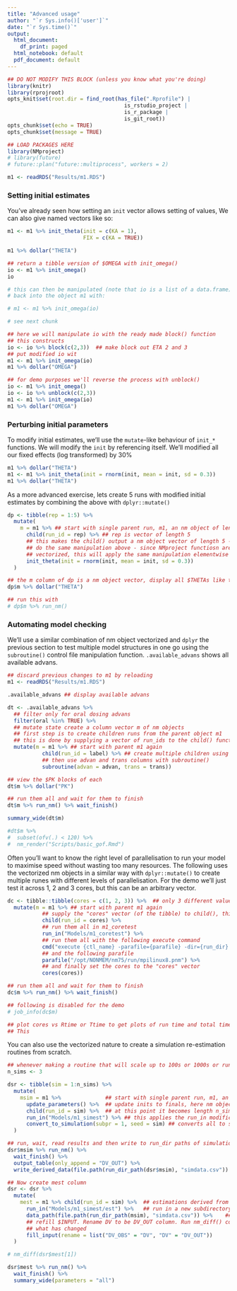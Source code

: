 ```yaml
---
title: "Advanced usage"
author: "`r Sys.info()['user']`"
date: "`r Sys.time()`"
output:
  html_document:
    df_print: paged
  html_notebook: default
  pdf_document: default
---
```


```r
## DO NOT MODIFY THIS BLOCK (unless you know what you're doing)
library(knitr)
library(rprojroot)
opts_knit$set(root.dir = find_root(has_file(".Rprofile") | 
                                     is_rstudio_project | 
                                     is_r_package | 
                                     is_git_root))
opts_chunk$set(echo = TRUE)
opts_chunk$set(message = TRUE)
```

```r
## LOAD PACKAGES HERE
library(NMproject)
# library(future)
# future::plan("future::multiprocess", workers = 2)

```

```r

m1 <- readRDS("Results/m1.RDS")

```

### Setting initial estimates

You've already seen how setting an `init` vector allows setting of values,  We can also give named vectors like so:

```r

m1 <- m1 %>% init_theta(init = c(KA = 1), 
                        FIX = c(KA = TRUE))

m1 %>% dollar("THETA")

```


```r

## return a tibble version of $OMEGA with init_omega()
io <- m1 %>% init_omega()
io 

# this can then be manipulated (note that io is a list of a data.frame) and put
# back into the object m1 with: 

# m1 <- m1 %>% init_omega(io) 

# see next chunk

```

```r

## here we will manipulate io with the ready made block() function
## this constructs
io <- io %>% block(c(2,3))  ## make block out ETA 2 and 3
## put modified io wit
m1 <- m1 %>% init_omega(io)
m1 %>% dollar("OMEGA")

```

```r

## for demo purposes we'll reverse the process with unblock()
io <- m1 %>% init_omega()
io <- io %>% unblock(c(2,3))
m1 <- m1 %>% init_omega(io)
m1 %>% dollar("OMEGA")

```

### Perturbing initial parameters

To modify initial estimates, we'll use the `mutate`-like behaviour of `init_*` functions.  We will modify the `init` by referencing itself.  We'll modified all our fixed effects (log transformed) by 30%

```r

m1 %>% dollar("THETA")
m1 <- m1 %>% init_theta(init = rnorm(init, mean = init, sd = 0.3))
m1 %>% dollar("THETA")

```

As a more advanced exercise, lets create 5 runs with modified initial estimates by combining the above with `dplyr::mutate()`

```r

dp <- tibble(rep = 1:5) %>%
  mutate(
    m = m1 %>% ## start with single parent run, m1, an nm object of length 1
      child(run_id = rep) %>% ## rep is vector of length 5
      ## this makes the child() output a nm object vector of length 5 - each with a unique run_id
      ## do the same manipulation above - since NMproject functiosn are
      ## vectorized, this will apply the same manipulation elementwise
      init_theta(init = rnorm(init, mean = init, sd = 0.3))
  )

## the m column of dp is a nm object vector, display all $THETAs like this
dp$m %>% dollar("THETA")

## run this with 
# dp$m %>% run_nm()

```

### Automating model checking

We'll use a similar combination of nm object vectorized and `dplyr` the previous section to test multiple model structures in one go using the `subroutine()` control file manipulation function.  `.available_advans` shows all available advans.

```r

## discard previous changes to m1 by reloading
m1 <- readRDS("Results/m1.RDS")

.available_advans ## display available advans

dt <- .available_advans %>%
  ## filter only for oral dosing advans
  filter(oral %in% TRUE) %>%
  ## mutate state create a column vector m of nm objects
  ## first step is to create children runs from the parent object m1
  ## this is done by supplying a vector of run_ids to the child() function
  mutate(m = m1 %>% ## start with parent m1 again
           child(run_id = label) %>% ## create multiple children using "label" column
           ## then use advan and trans columns with subroutine()
           subroutine(advan = advan, trans = trans))

## view the $PK blocks of each
dt$m %>% dollar("PK")

## run them all and wait for them to finish
dt$m %>% run_nm() %>% wait_finish()

summary_wide(dt$m)

#dt$m %>% 
#  subset(ofv(.) < 120) %>%
#  nm_render("Scripts/basic_gof.Rmd")


```

Often you'll want to know the right level of parallelisation to run your model to maximise speed without wasting too many resources.  The following uses the vectorized nm objects in a similar way with `dplyr::mutate()` to create multiple runes with different levels of parallelisation. For the demo we'll just test it across 1, 2 and 3 cores, but this can be an arbitrary vector.

```r

dc <- tibble::tibble(cores = c(1, 2, 3)) %>%  ## only 3 different values to test for demo purposes
  mutate(m = m1 %>% ## start with parent m1 again
           ## supply the "cores" vector (of the tibble) to child(), this will create 3 runs
           child(run_id = cores) %>%
           ## run them all in m1_coretest
           run_in("Models/m1_coretest") %>%
           ## run them all with the following execute command
           cmd("execute {ctl_name} -parafile={parafile} -dir={run_dir} -nodes={cores}") %>%
           ## and the following parafile
           parafile("/opt/NONMEM/nm75/run/mpilinux8.pnm") %>%
           ## and finally set the cores to the "cores" vector
           cores(cores))

## run them all and wait for them to finish
dc$m %>% run_nm() %>% wait_finish()

## following is disabled for the demo
# job_info(dc$m)

## plot cores vs Rtime or Ttime to get plots of run time and total time vs number of CPUs
## This

```

You can also use the vectorized nature to create a simulation re-estimation routines from scratch.

```r

## whenever making a routine that will scale up to 100s or 1000s or runs, always start with 1 or 2 replicates.  Get the code working below, and then rerun with desired number of replicates (here we're just using 3 for demo purposes).  You will not waste time because run_nm() will skip over runs that have already completed. 
n_sims <- 3  

dsr <- tibble(sim = 1:n_sims) %>%
  mutate(
    msim = m1 %>%              ## start with single parent run, m1, an nm object of length 1
      update_parameters() %>%  ## update inits to finals, here nm object is still length 1
      child(run_id = sim) %>%  ## at this point it becomes length n_sims
      run_in("Models/m1_simest") %>% ## this applies the run_in modification to all n_sims runs
      convert_to_simulation(subpr = 1, seed = sim) ## converts all to simulation
  )

## run, wait, read results and then write to run_dir paths of simulations
dsr$msim %>% run_nm() %>% 
  wait_finish() %>%
  output_table(only_append = "DV_OUT") %>%
  write_derived_data(file.path(run_dir_path(dsr$msim), "simdata.csv"))

## Now create mest column
dsr <- dsr %>%
  mutate(
    mest = m1 %>% child(run_id = sim) %>%  ## estimations derived from m1
      run_in("Models/m1_simest/est") %>%   ## run in a new subdirectory
      data_path(file.path(run_dir_path(msim), "simdata.csv")) %>%    ## set new data_paths
      ## refill $INPUT. Rename DV to be DV_OUT column. Run nm_diff() command below to see
      ## what has changed
      fill_input(rename = list("DV_OBS" = "DV", "DV" = "DV_OUT"))
  )

# nm_diff(dsr$mest[1])

dsr$mest %>% run_nm() %>% 
  wait_finish() %>%
  summary_wide(parameters = "all")

```

